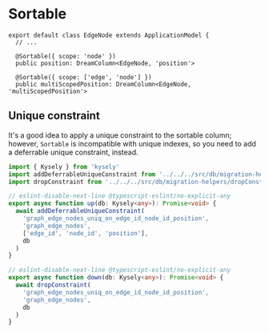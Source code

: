 # Sortable

```
export default class EdgeNode extends ApplicationModel {
  // ...

  @Sortable({ scope: 'node' })
  public position: DreamColumn<EdgeNode, 'position'>

  @Sortable({ scope: ['edge', 'node'] })
  public multiScopedPosition: DreamColumn<EdgeNode, 'multiScopedPosition'>
```

## Unique constraint

It's a good idea to apply a unique constraint to the sortable column; however,
`Sortable` is incompatible with unique indexes, so you need to add a deferrable
unique constraint, instead.

```ts
import { Kysely } from 'kysely'
import addDeferrableUniqueConstraint from '../../../src/db/migration-helpers/addDeferrableUniqueConstraint'
import dropConstraint from '../../../src/db/migration-helpers/dropConstraint'

// eslint-disable-next-line @typescript-eslint/no-explicit-any
export async function up(db: Kysely<any>): Promise<void> {
  await addDeferrableUniqueConstraint(
    'graph_edge_nodes_uniq_on_edge_id_node_id_position',
    'graph_edge_nodes',
    ['edge_id', 'node_id', 'position'],
    db
  )
}

// eslint-disable-next-line @typescript-eslint/no-explicit-any
export async function down(db: Kysely<any>): Promise<void> {
  await dropConstraint(
    'graph_edge_nodes_uniq_on_edge_id_node_id_position',
    'graph_edge_nodes',
    db
  )
}
```
